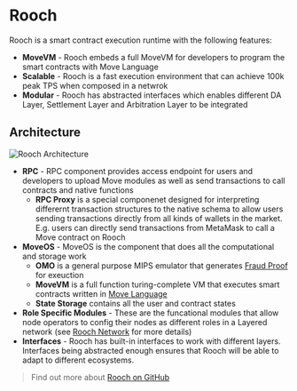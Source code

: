 # Rooch

Rooch is a smart contract execution runtime with the following features:

- **MoveVM** - Rooch embeds a full MoveVM for developers to program the smart contracts with Move Language
- **Scalable** - Rooch is a fast execution environment that can achieve 100k peak TPS when composed in a netwrok
- **Modular** - Rooch has abstracted interfaces which enables different DA Layer, Settlement Layer and Arbitration Layer to be integrated

## Architecture


<Image
  src="/docs/rooch-architecture.svg"
  alt="Rooch Architecture"
  width={600}
  height={600}
  class="mx-auto my-2"
/>

- **RPC** - RPC component provides access endpoint for users and developers to upload Move modules as well as send transactions to call contracts and native functions
  - **RPC Proxy** is a special componenet designed for interpreting differernt transaction structures to the native schema to allow users sending transactions directly from all kinds of wallets in the market. E.g. users can directly send transactions from MetaMask to call a Move contract on Rooch
- **MoveOS** - MoveOS is the component that does all the computational and storage work
  - **OMO** is a general purpose MIPS emulator that generates [Fraud Proof](/docs/fraud-proof) for exeuction
  - **MoveVM** is a full function turing-complete VM that executes smart contracts written in [Move Language](/docs/move-language)
  - **State Storage** contains all the user and contract states
- **Role Specific Modules** - These are the funcational modules that allow node operators to config their nodes as different roles in a Layered network (see [Rooch Network](/docs/rooch-network) for more details)
- **Interfaces** - Rooch has built-in interfaces to work with different layers. Interfaces being abstracted enough ensures that Rooch will be able to adapt to different ecosystems.

> Find out more about [Rooch on GitHub](https://github.com/rooch-network/rooch)
